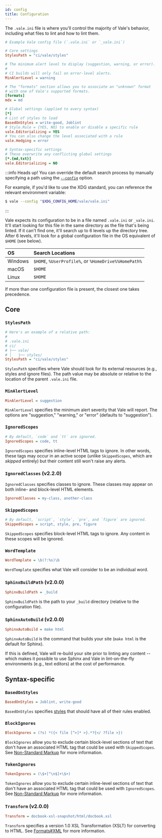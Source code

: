 ```yaml
---
id: config
title: Configuration
---
```


The `.vale.ini` file is where you'll control the majority of Vale's behavior,
including what files to lint and how to lint them.

```ini title=".vale.ini"
# Example Vale config file (`.vale.ini` or `_vale.ini`)

# Core settings
StylesPath = "ci/vale/styles"

# The minimum alert level to display (suggestion, warning, or error).
#
# CI builds will only fail on error-level alerts.
MinAlertLevel = warning

# The "formats" section allows you to associate an "unknown" format
# with one of Vale's supported formats.
[formats]
mdx = md

# Global settings (applied to every syntax)
[*]
# List of styles to load
BasedOnStyles = write-good, Joblint
# Style.Rule = {YES, NO} to enable or disable a specific rule
vale.Editorializing = YES
# You can also change the level associated with a rule
vale.Hedging = error

# Syntax-specific settings
# These overwrite any conflicting global settings
[*.{md,txt}]
vale.Editorializing = NO
```

:::info Heads up!
You can override the default search process by  manually specifying a path using
the [`--config`](/vale/cli#--config) option.

For example, if you'd like to use the XDG standard, you can reference the
relevant environment variable:

```bash
$ vale --config "$XDG_CONFIG_HOME/vale/vale.ini"
```

:::

Vale expects its configuration to be in a file named `.vale.ini` or `_vale.ini`.
It'll start looking for this file in the same directory as the file that's
being linted. If it can't find one, it'll search up to 6 levels up the
directory tree. After 6 levels, it'll look for a global configuration file in the OS equivalent of `$HOME` \(see below\).

| OS | Search Locations |
| :--- | :--- |
| Windows | `$HOME`, `%UserProfile%`, or `%HomeDrive%%HomePath%` |
| macOS | `$HOME` |
| Linux | `$HOME` |

If more than one configuration file is present, the closest one takes precedence.


## Core

### `StylesPath`

```ini
# Here's an example of a relative path:
#
# .vale.ini
# ci/
# ├── vale/
# │   ├── styles/
StylesPath = "ci/vale/styles"
```

`StylesPath` specifies where Vale should look for its external resources \(e.g., styles and ignore files\). The path value may be absolute or relative to the location of the parent `.vale.ini` file.

### `MinAlertLevel`

```ini
MinAlertLevel = suggestion
```

`MinAlertLevel` specifies the minimum alert severity that Vale will report. The options are "suggestion," "warning," or "error" \(defaults to "suggestion"\).

### `IgnoredScopes`

```ini
# By default, `code` and `tt` are ignored.
IgnoredScopes = code, tt
```

`IgnoredScopes` specifies inline-level HTML tags to ignore. In other words, these tags may occur in an active scope \(unlike `SkippedScopes`, which are _skipped_ entirely\) but their content still won't raise any alerts.

### `IgnoredClasses` (<span className="badge badge--secondary">v2.2.0</span>)

`IgnoredClasses` specifies classes to ignore. These classes may appear on both inline- and block-level HTML elements.

```ini
IgnoredClasses = my-class, another-class
```

### `SkippedScopes`

```ini
# By default, `script`, `style`, `pre`, and `figure` are ignored.
SkippedScopes = script, style, pre, figure
```

`SkippedScopes` specifies block-level HTML tags to ignore. Any content in these scopes will be ignored.

### `WordTemplate`

```ini
WordTemplate = \b(?:%s)\b
```

`WordTemplate` specifies what Vale will consider to be an individual word.

### `SphinxBuildPath` (<span className="badge badge--secondary">v2.0.0</span>)

```ini
SphinxBuildPath = _build
```

`SphinxBuildPath` is the path to your `_build` directory \(relative to the configuration file\).

### `SphinxAutoBuild` (<span className="badge badge--secondary">v2.0.0</span>)

```ini
SphinxAutoBuild = make html
```

`SphinxAutoBuild` is the command that builds your site \(`make html` is the default for Sphinx\).

If this is defined, Vale will re-build your site prior to linting any content -- which makes it possible to use Sphinx and Vale in lint-on-the-fly environments \(e.g., text editors\) at the cost of performance.

## Syntax-specific

### `BasedOnStyles`

```ini
BasedOnStyles = Joblint, write-good
```

`BasedOnStyles` specifies [styles](/concepts/styles) that should have all of their rules enabled.

### `BlockIgnores`

```ini
BlockIgnores = (?s) *({< file [^>]* >}.*?{</ ?file >})
```

`BlockIgnores` allow you to exclude certain block-level sections of text that don't have an associated HTML tag that could be used with `SkippedScopes`. See [Non-Standard Markup](/concepts/scoping#non-standard-markup) for more information.

### `TokenIgnores`

```ini
TokenIgnores = (\$+[^\n$]+\$+)
```

`TokenIgnores` allow you to exclude certain inline-level sections of text that don't have an associated HTML tag that could be used with `IgnoredScopes`. See [Non-Standard Markup](/concepts/scoping#non-standard-markup) for more information.

### `Transform` (<span className="badge badge--secondary">v2.0.0</span>)

```ini
Transform = docbook-xsl-snapshot/html/docbook.xsl
```

`Transform` specifies a version 1.0 XSL Transformation \(XSLT\) for converting to HTML. See [Formats\#XML](concepts/scoping#xml-markup) for more information.

